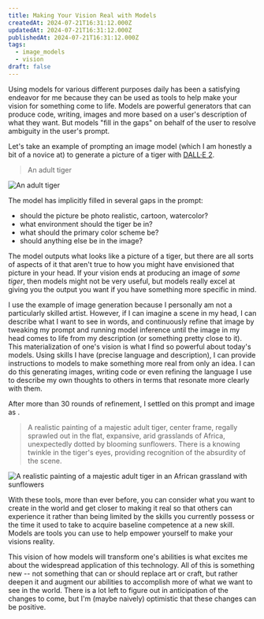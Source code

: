 ```yaml
---
title: Making Your Vision Real with Models
createdAt: 2024-07-21T16:31:12.000Z
updatedAt: 2024-07-21T16:31:12.000Z
publishedAt: 2024-07-21T16:31:12.000Z
tags:
  - image_models
  - vision
draft: false
---
```



Using models for various different purposes daily has been a satisfying endeavor for me because they can be used as tools to help make your vision for something come to life.
Models are powerful generators that can produce code, writing, images and more based on a user's description of what they want.
But models "fill in the gaps" on behalf of the user to resolve ambiguity in the user's prompt.

Let's take an example of prompting an image model (which I am honestly a bit of a novice at) to generate a picture of a tiger with [DALL·E 2](https://openai.com/index/dall-e-2/).

> An adult tiger

![An adult tiger](/img/posts/2024/vision-simple-tiger.png)

The model has implicitly filled in several gaps in the prompt:

- should the picture be photo realistic, cartoon, watercolor?
- what environment should the tiger be in?
- what should the primary color scheme be?
- should anything else be in the image?

The model outputs what looks like a picture of a tiger, but there are all sorts of aspects of it that aren't true to how you might have envisioned that picture in your head.
If your vision ends at producing an image of _some tiger_, then models might not be very useful, but models really excel at giving you the output you want if you have something more specific in mind.

I use the example of image generation because I personally am not a particularly skilled artist.
However, if I can imagine a scene in my head, I can describe what I want to see in words, and continuously refine that image by tweaking my prompt and running model inference until the image in my head comes to life from my description (or something pretty close to it).
This materialization of one's vision is what I find so powerful about today's models.
Using skills I have (precise language and description), I can provide instructions to models to make something more real from only an idea.
I can do this generating images, writing code or even refining the language I use to describe my own thoughts to others in terms that resonate more clearly with them.

After more than 30 rounds of refinement, I settled on this prompt and image as <Sidenote anchor="an example" content="I didn't use any post-processing techniques like in-painting or editing. This is the raw result from the model. There are subtle changes I might still want to make, like making the right eye look more like the left one, but in general, this image is ~85% true to my vision achieved in ~30 minutes as a relative novice using these tools, but knowing a bit about how prompts work." />.

> A realistic painting of a majestic adult tiger, center frame, regally sprawled out in the flat, expansive, arid grasslands of Africa, unexpectedly dotted by blooming sunflowers. There is a knowing twinkle in the tiger's eyes, providing recognition of the absurdity of the scene.

![A realistic painting of a majestic adult tiger in an African grassland with sunflowers](/img/posts/2024/vision-detailed-tiger.png)

With these tools, more than ever before, you can consider what you want to create in the world and get closer to making it real so that others can experience it rather than being limited by the skills you currently possess or the time it used to take to acquire baseline competence at a new skill.
Models are tools you can use to help empower yourself to make your visions reality.

This vision of how models will transform one's abilities is what excites me about the widespread application of this technology.
All of this is something new -- not something that can or should replace art or craft, but rather deepen it and augment our abilities to accomplish more of what we want to see in the world.
There is a lot left to figure out in anticipation of the changes to come, but I'm (maybe naively) optimistic that these changes can be positive.
